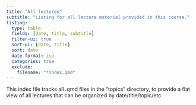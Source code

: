 ```yaml
---
title: "All lectures"
subtitle: "Listing for all lecture material provided in this course."
listing: 
  type: table
  fields: [date, title, subtitle]
  filter-ui: true
  sort-ui: [date, title]
  sort: date
  date-format: iso
  categories: true
  exclude:
    filename: "*index.qmd"
---
```


This index file tracks all .qmd files in the "topics" directory, to provide a flat view of all lectures that can be organized by date/title/topic/etc.
